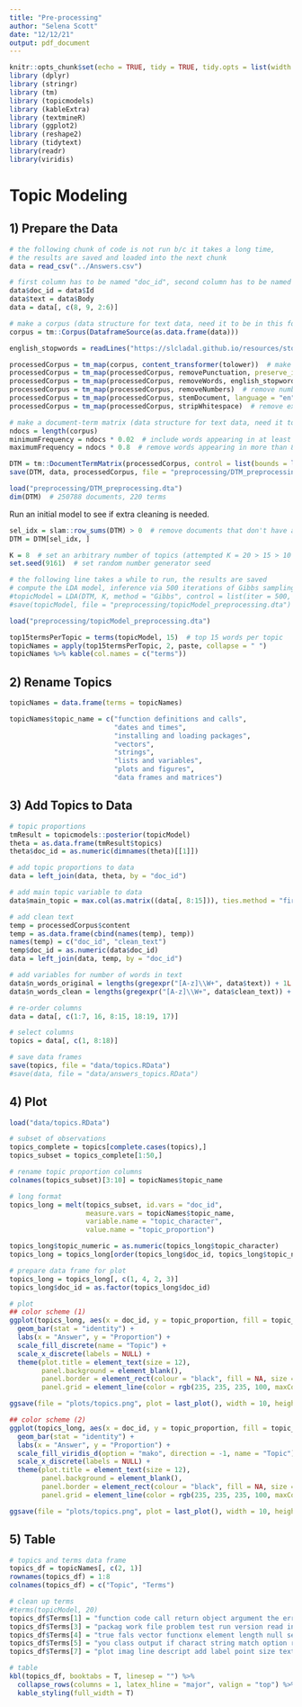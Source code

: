 ```yaml
---
title: "Pre-processing"
author: "Selena Scott"
date: "12/12/21"
output: pdf_document
---
```


```r
knitr::opts_chunk$set(echo = TRUE, tidy = TRUE, tidy.opts = list(width.cutoff=60))
library (dplyr)
library (stringr)
library (tm)
library (topicmodels)
library (kableExtra)
library (textmineR)
library (ggplot2)
library (reshape2)
library (tidytext)
library(readr)
library(viridis)
```

# Topic Modeling
## 1) Prepare the Data
```r
# the following chunk of code is not run b/c it takes a long time, 
# the results are saved and loaded into the next chunk
data = read_csv("../Answers.csv")

# first column has to be named "doc_id", second column has to be named "text"
data$doc_id = data$Id
data$text = data$Body
data = data[, c(8, 9, 2:6)]

# make a corpus (data structure for text data, need it to be in this form to make a document-term matrix)
corpus = tm::Corpus(DataframeSource(as.data.frame(data)))

english_stopwords = readLines("https://slcladal.github.io/resources/stopwords_en.txt", encoding = "UTF-8")

processedCorpus = tm_map(corpus, content_transformer(tolower))  # make text lowercase
processedCorpus = tm_map(processedCorpus, removePunctuation, preserve_intra_word_dashes = TRUE)  # remove punctuation
processedCorpus = tm_map(processedCorpus, removeWords, english_stopwords)  # remove common stopwords
processedCorpus = tm_map(processedCorpus, removeNumbers)  # remove numbers
processedCorpus = tm_map(processedCorpus, stemDocument, language = "en")  # only keep bases of words
processedCorpus = tm_map(processedCorpus, stripWhitespace)  # remove extra whitespace

# make a document-term matrix (data structure for text data, need it to be in this form for model)
ndocs = length(corpus)
minimumFrequency = ndocs * 0.02  # include words appearing in at least 2% of documents
maximumFrequency = ndocs * 0.8  # remove words appearing in more than 80% of documents

DTM = tm::DocumentTermMatrix(processedCorpus, control = list(bounds = list(global = c(minimumFrequency, maximumFrequency))))
save(DTM, data, processedCorpus, file = "preprocessing/DTM_preprocessing.dta")
```

```r
load("preprocessing/DTM_preprocessing.dta")
dim(DTM)  # 250788 documents, 220 terms
```

Run an initial model to see if extra cleaning is needed.
```r
sel_idx = slam::row_sums(DTM) > 0  # remove documents that don't have any words
DTM = DTM[sel_idx, ]

K = 8  # set an arbitrary number of topics (attempted K = 20 > 15 > 10 > 9 > 8)
set.seed(9161)  # set random number generator seed

# the following line takes a while to run, the results are saved
# compute the LDA model, inference via 500 iterations of Gibbs sampling
#topicModel = LDA(DTM, K, method = "Gibbs", control = list(iter = 500, verbose = 25))
#save(topicModel, file = "preprocessing/topicModel_preprocessing.dta")

load("preprocessing/topicModel_preprocessing.dta")

top15termsPerTopic = terms(topicModel, 15)  # top 15 words per topic
topicNames = apply(top15termsPerTopic, 2, paste, collapse = " ")
topicNames %>% kable(col.names = c("terms"))
```

## 2) Rename Topics
```r
topicNames = data.frame(terms = topicNames)

topicNames$topic_name = c("function definitions and calls",
                          "dates and times",
                          "installing and loading packages",
                          "vectors",
                          "strings",
                          "lists and variables",
                          "plots and figures",
                          "data frames and matrices")
```

## 3) Add Topics to Data
```r
# topic proportions
tmResult = topicmodels::posterior(topicModel)
theta = as.data.frame(tmResult$topics)
theta$doc_id = as.numeric(dimnames(theta)[[1]])

# add topic proportions to data
data = left_join(data, theta, by = "doc_id")

# add main topic variable to data
data$main_topic = max.col(as.matrix((data[, 8:15])), ties.method = "first")

# add clean text
temp = processedCorpus$content
temp = as.data.frame(cbind(names(temp), temp))
names(temp) = c("doc_id", "clean_text")
temp$doc_id = as.numeric(data$doc_id)
data = left_join(data, temp, by = "doc_id")

# add variables for number of words in text
data$n_words_original = lengths(gregexpr("[A-z]\\W+", data$text)) + 1L
data$n_words_clean = lengths(gregexpr("[A-z]\\W+", data$clean_text)) + 1L

# re-order columns
data = data[, c(1:7, 16, 8:15, 18:19, 17)]

# select columns
topics = data[, c(1, 8:18)]

# save data frames
save(topics, file = "data/topics.RData")
#save(data, file = "data/answers_topics.RData")
```

## 4) Plot
```r
load("data/topics.RData")

# subset of observations
topics_complete = topics[complete.cases(topics),]
topics_subset = topics_complete[1:50,]

# rename topic proportion columns
colnames(topics_subset)[3:10] = topicNames$topic_name

# long format
topics_long = melt(topics_subset, id.vars = "doc_id",
                   measure.vars = topicNames$topic_name,
                   variable.name = "topic_character",
                   value.name = "topic_proportion")

topics_long$topic_numeric = as.numeric(topics_long$topic_character)
topics_long = topics_long[order(topics_long$doc_id, topics_long$topic_numeric),]

# prepare data frame for plot
topics_long = topics_long[, c(1, 4, 2, 3)]
topics_long$doc_id = as.factor(topics_long$doc_id)

# plot
## color scheme (1)
ggplot(topics_long, aes(x = doc_id, y = topic_proportion, fill = topic_character)) + 
  geom_bar(stat = "identity") +
  labs(x = "Answer", y = "Proportion") +
  scale_fill_discrete(name = "Topic") +
  scale_x_discrete(labels = NULL) +
  theme(plot.title = element_text(size = 12),
        panel.background = element_blank(),
        panel.border = element_rect(colour = "black", fill = NA, size = 0.5),
        panel.grid = element_line(color = rgb(235, 235, 235, 100, maxColorValue = 255)))

ggsave(file = "plots/topics.png", plot = last_plot(), width = 10, height = 6, units = "in")

## color scheme (2)
ggplot(topics_long, aes(x = doc_id, y = topic_proportion, fill = topic_character)) + 
  geom_bar(stat = "identity") +
  labs(x = "Answer", y = "Proportion") +
  scale_fill_viridis_d(option = "mako", direction = -1, name = "Topic") +
  scale_x_discrete(labels = NULL) +
  theme(plot.title = element_text(size = 12),
        panel.background = element_blank(),
        panel.border = element_rect(colour = "black", fill = NA, size = 0.5),
        panel.grid = element_line(color = rgb(235, 235, 235, 100, maxColorValue = 255)))

ggsave(file = "plots/topics.png", plot = last_plot(), width = 10, height = 6, units = "in")
```

## 5) Table
```r
# topics and terms data frame
topics_df = topicNames[, c(2, 1)]
rownames(topics_df) = 1:8
colnames(topics_df) = c("Topic", "Terms")

# clean up terms
#terms(topicModel, 20)
topics_df$Terms[1] = "function code call return object argument the error result method pass defin loop oper assign"
topics_df$Terms[3] = "packag work file problem test run version read instal user check comment sourc load find"
topics_df$Terms[4] = "true fals vector functionx element length null sep you this here solut result fun collaps"
topics_df$Terms[5] = "you class output if charact string match option replac remov numer convert input this or"
topics_df$Terms[7] = "plot imag line descript add label point size text here color set you fill chang"

# table
kbl(topics_df, booktabs = T, linesep = "") %>%
  collapse_rows(columns = 1, latex_hline = "major", valign = "top") %>%
  kable_styling(full_width = T)
```
